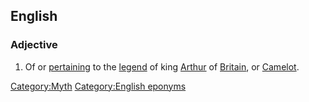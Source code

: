 ==English==
===Adjective===
# Of or [[pertain]]ing to the [[legend]] of king [[Arthur]] of [[Britain]], or [[Camelot]].

[[Category:Myth]]
[[Category:English eponyms]]